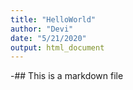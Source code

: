 ```yaml
---
title: "HelloWorld"
author: "Devi"
date: "5/21/2020"
output: html_document
---
```


-## This is a markdown file
